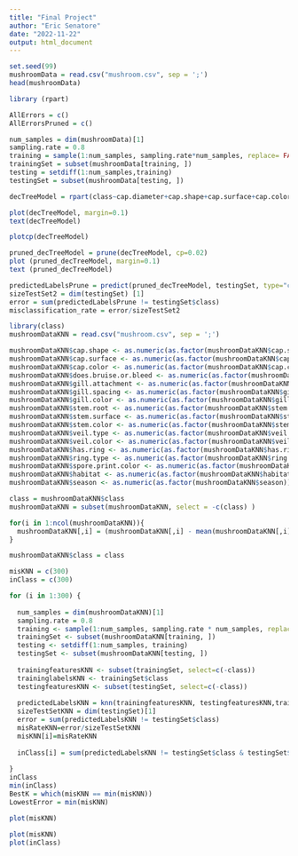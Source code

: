 ```yaml
---
title: "Final Project"
author: "Eric Senatore"
date: "2022-11-22"
output: html_document
---
```


```r
set.seed(99)
mushroomData = read.csv("mushroom.csv", sep = ';')
head(mushroomData)

library (rpart)

AllErrors = c()
AllErrorsPruned = c()

num_samples = dim(mushroomData)[1]
sampling.rate = 0.8
training = sample(1:num_samples, sampling.rate*num_samples, replace= FALSE)
trainingSet = subset(mushroomData[training, ])
testing = setdiff(1:num_samples,training)
testingSet = subset(mushroomData[testing, ])
```

```r
decTreeModel = rpart(class~cap.diameter+cap.shape+cap.surface+cap.color+does.bruise.or.bleed+gill.attachment+gill.spacing+gill.color+stem.height+stem.width+stem.root+stem.surface+stem.color+has.ring+ring.type+spore.print.color+habitat+season,data=trainingSet)

plot(decTreeModel, margin=0.1)
text(decTreeModel)

plotcp(decTreeModel)

pruned_decTreeModel = prune(decTreeModel, cp=0.02)
plot (pruned_decTreeModel, margin=0.1)
text (pruned_decTreeModel)

predictedLabelsPrune = predict(pruned_decTreeModel, testingSet, type="class")
sizeTestSet2 = dim(testingSet) [1]
error = sum(predictedLabelsPrune != testingSet$class)
misclassification_rate = error/sizeTestSet2
```

```r
library(class)
mushroomDataKNN = read.csv("mushroom.csv", sep = ';')

mushroomDataKNN$cap.shape <- as.numeric(as.factor(mushroomDataKNN$cap.shape))
mushroomDataKNN$cap.surface <- as.numeric(as.factor(mushroomDataKNN$cap.surface))
mushroomDataKNN$cap.color <- as.numeric(as.factor(mushroomDataKNN$cap.color))
mushroomDataKNN$does.bruise.or.bleed <- as.numeric(as.factor(mushroomDataKNN$does.bruise.or.bleed))
mushroomDataKNN$gill.attachment <- as.numeric(as.factor(mushroomDataKNN$gill.attachment))
mushroomDataKNN$gill.spacing <- as.numeric(as.factor(mushroomDataKNN$gill.spacing))
mushroomDataKNN$gill.color <- as.numeric(as.factor(mushroomDataKNN$gill.color))
mushroomDataKNN$stem.root <- as.numeric(as.factor(mushroomDataKNN$stem.root))
mushroomDataKNN$stem.surface <- as.numeric(as.factor(mushroomDataKNN$stem.surface))
mushroomDataKNN$stem.color <- as.numeric(as.factor(mushroomDataKNN$stem.color))
mushroomDataKNN$veil.type <- as.numeric(as.factor(mushroomDataKNN$veil.type))
mushroomDataKNN$veil.color <- as.numeric(as.factor(mushroomDataKNN$veil.color))
mushroomDataKNN$has.ring <- as.numeric(as.factor(mushroomDataKNN$has.ring))
mushroomDataKNN$ring.type <- as.numeric(as.factor(mushroomDataKNN$ring.type))
mushroomDataKNN$spore.print.color <- as.numeric(as.factor(mushroomDataKNN$spore.print.color))
mushroomDataKNN$habitat <- as.numeric(as.factor(mushroomDataKNN$habitat))
mushroomDataKNN$season <- as.numeric(as.factor(mushroomDataKNN$season))

class = mushroomDataKNN$class
mushroomDataKNN = subset(mushroomDataKNN, select = -c(class) )

for(i in 1:ncol(mushroomDataKNN)){
  mushroomDataKNN[,i] = (mushroomDataKNN[,i] - mean(mushroomDataKNN[,i]))/(sd(mushroomDataKNN[,i]))
}

mushroomDataKNN$class = class

misKNN = c(300)
inClass = c(300)

for (i in 1:300) {
    
  num_samples = dim(mushroomDataKNN)[1]
  sampling.rate = 0.8
  training <- sample(1:num_samples, sampling.rate * num_samples, replace=FALSE)
  trainingSet <- subset(mushroomDataKNN[training, ])
  testing <- setdiff(1:num_samples, training)
  testingSet <- subset(mushroomDataKNN[testing, ])
    
  trainingfeaturesKNN <- subset(trainingSet, select=c(-class))
  traininglabelsKNN <- trainingSet$class
  testingfeaturesKNN <- subset(testingSet, select=c(-class))
  
  predictedLabelsKNN = knn(trainingfeaturesKNN, testingfeaturesKNN,traininglabelsKNN,k=i)
  sizeTestSetKNN = dim(testingSet)[1]
  error = sum(predictedLabelsKNN != testingSet$class)
  misRateKNN=error/sizeTestSetKNN
  misKNN[i]=misRateKNN
  
  inClass[i] = sum(predictedLabelsKNN != testingSet$class & testingSet$class == "e" )
  
}
inClass
min(inClass)
BestK = which(misKNN == min(misKNN))
LowestError = min(misKNN)

plot(misKNN)
```

```r
plot(misKNN)
plot(inClass)
```


